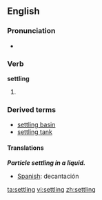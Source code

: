 ==English==

===Pronunciation===
*{{audio|en-us-settling.ogg|Audio (US)}}


===Verb===
{{wikipedia}}
'''settling'''
#{{present participle of|[[settle]]}}

===Derived terms===
*[[settling basin]]
*[[settling tank]]

====Translations====

'''''Particle settling in a liquid.'''''
*[[Spanish]]: decantación

[[ta:settling]]
[[vi:settling]]
[[zh:settling]]